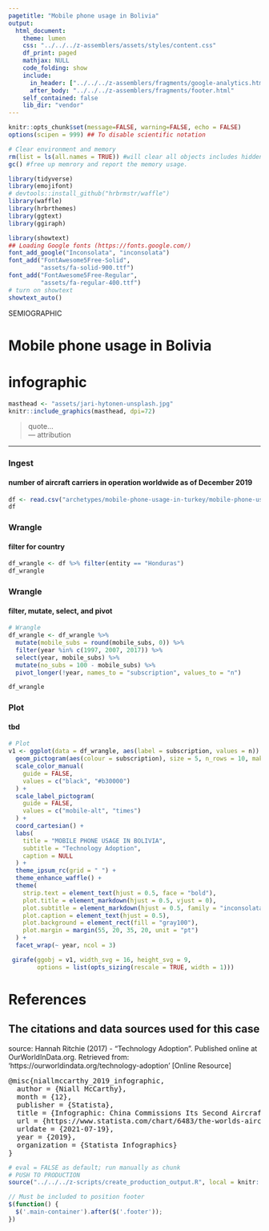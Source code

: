 ```yaml
---
pagetitle: "Mobile phone usage in Bolivia"
output: 
  html_document:
    theme: lumen
    css: "../../../z-assemblers/assets/styles/content.css"
    df_print: paged
    mathjax: NULL
    code_folding: show
    include:
      in_header: ["../../../z-assemblers/fragments/google-analytics.html", "../../../z-assemblers/fragments/header.html"]
      after_body: "../../../z-assemblers/fragments/footer.html"
    self_contained: false
    lib_dir: "vendor"
---
```



```r

knitr::opts_chunk$set(message=FALSE, warning=FALSE, echo = FALSE)
options(scipen = 999) ## To disable scientific notation

# Clear environment and memory
rm(list = ls(all.names = TRUE)) #will clear all objects includes hidden objects.
gc() #free up memrory and report the memory usage.

library(tidyverse)
library(emojifont)
# devtools::install_github("hrbrmstr/waffle")
library(waffle)
library(hrbrthemes)
library(ggtext)
library(ggiraph)

library(showtext)
## Loading Google fonts (https://fonts.google.com/)
font_add_google("Inconsolata", "inconsolata")
font_add("FontAwesome5Free-Solid", 
         "assets/fa-solid-900.ttf")
font_add("FontAwesome5Free-Regular", 
         "assets/fa-regular-400.ttf")
# turn on showtext
showtext_auto()

```

<div class="activity">
SEMIOGRAPHIC  
</div>

# Mobile phone usage in Bolivia
# infographic

```r

masthead <- "assets/jari-hytonen-unsplash.jpg"
knitr::include_graphics(masthead, dpi=72)

```


> quote...\
--- attribution\

***


### Ingest
#### number of aircraft carriers in operation worldwide as of December 2019


```r

df <- read.csv("archetypes/mobile-phone-usage-in-turkey/mobile-phone-usage-in-turkey.csv", header = TRUE)
df

```


### Wrangle
#### filter for country


```r

df_wrangle <- df %>% filter(entity == "Honduras")
df_wrangle

```



### Wrangle
#### filter, mutate, select, and pivot


```r

# Wrangle
df_wrangle <- df_wrangle %>% 
  mutate(mobile_subs = round(mobile_subs, 0)) %>% 
  filter(year %in% c(1997, 2007, 2017)) %>% 
  select(year, mobile_subs) %>% 
  mutate(no_subs = 100 - mobile_subs) %>% 
  pivot_longer(!year, names_to = "subscription", values_to = "n")

df_wrangle

```



### Plot
#### tbd

```r

# Plot
v1 <- ggplot(data = df_wrangle, aes(label = subscription, values = n)) +
  geom_pictogram(aes(colour = subscription), size = 5, n_rows = 10, make_proportional = TRUE) + 
  scale_color_manual(
    guide = FALSE,
    values = c("black", "#b30000")
  ) +
  scale_label_pictogram(
    guide = FALSE,
    values = c("mobile-alt", "times")
  ) +
  coord_cartesian() +
  labs(
    title = "MOBILE PHONE USAGE IN BOLIVIA",
    subtitle = "Technology Adoption",
    caption = NULL
  ) +
  theme_ipsum_rc(grid = " ") +
  theme_enhance_waffle() +
  theme(
    strip.text = element_text(hjust = 0.5, face = "bold"),
    plot.title = element_markdown(hjust = 0.5, vjust = 0),
    plot.subtitle = element_markdown(hjust = 0.5, family = "inconsolata"),
    plot.caption = element_text(hjust = 0.5),
    plot.background = element_rect(fill = "gray100"),
    plot.margin = margin(55, 20, 35, 20, unit = "pt")
  ) +
  facet_wrap(~ year, ncol = 3)

 girafe(ggobj = v1, width_svg = 16, height_svg = 9,
        options = list(opts_sizing(rescale = TRUE, width = 1)))

```


# References
## The citations and data sources used for this case

source: Hannah Ritchie (2017) - "Technology Adoption". Published online at OurWorldInData.org. Retrieved from: 'https://ourworldindata.org/technology-adoption' [Online Resource]

<pre>
@misc{niallmccarthy_2019_infographic,
  author = {Niall McCarthy},
  month = {12},
  publisher = {Statista},
  title = {Infographic: China Commissions Its Second Aircraft Carrier},
  url = {https://www.statista.com/chart/6483/the-worlds-aircraft-carrier-fleets/},
  urldate = {2021-07-19},
  year = {2019},
  organization = {Statista Infographics}
}
</pre>

```r

# eval = FALSE as default; run manually as chunk
# PUSH TO PRODUCTION
source("../../../z-scripts/create_production_output.R", local = knitr::knit_global())

```


```js

// Must be included to position footer
$(function() {
  $('.main-container').after($('.footer'));
})

```

